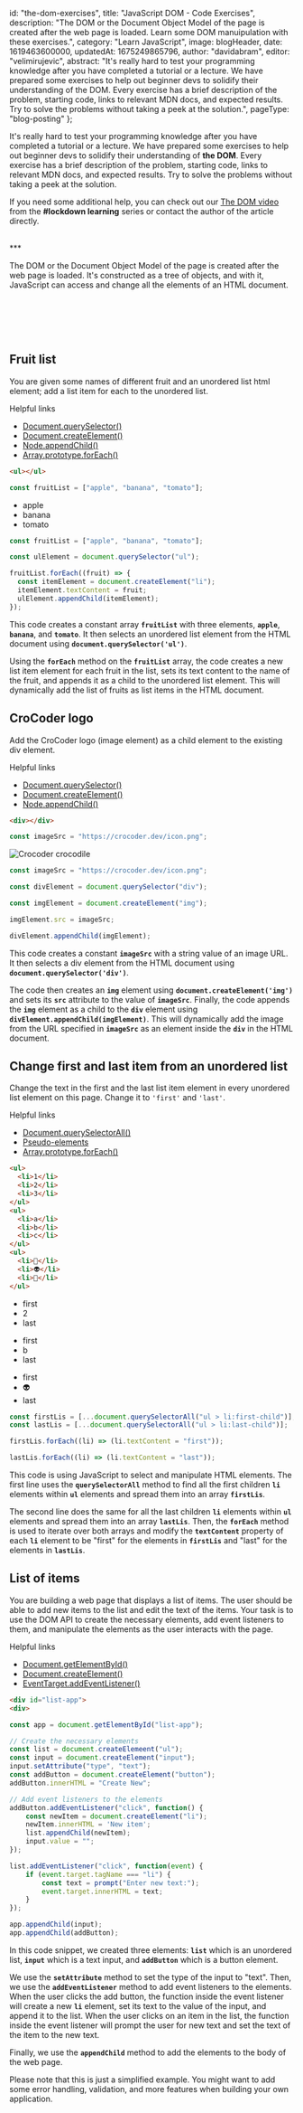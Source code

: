 
  id: "the-dom-exercises",
  title: "JavaScript DOM - Code Exercises",
  description:
    "The DOM or the Document Object Model of the page is created after the web page is loaded. Learn some DOM manuipulation with these exercises.",
  category: "Learn JavaScript",
  image: blogHeader,
  date: 1619463600000,
  updatedAt: 1675249865796,
  author: "davidabram",
  editor: "velimirujevic",
  abstract:
    "It's really hard to test your programming knowledge after you have completed a tutorial or a lecture. We have prepared some exercises to help out beginner devs to solidify their understanding of the DOM. Every exercise has a brief description of the problem, starting code, links to relevant MDN docs, and expected results. Try to solve the problems without taking a peek at the solution.",
  pageType: "blog-posting"
};

It's really hard to test your programming knowledge after you have completed a tutorial or a lecture. We have prepared some exercises to help out beginner devs to solidify their understanding of **the DOM**. Every exercise has a brief description of the problem, starting code, links to relevant MDN docs, and expected results. Try to solve the problems without taking a peek at the solution.

If you need some additional help, you can check out our [The DOM video](https://youtu.be/TWV2qERCPG4) from the **#lockdown learning** series or contact the author of the article directly.

<br />
***
<br />

The DOM or the Document Object Model of the page is created after the web page is loaded. It's constructed as a tree of objects, and with it, JavaScript can access and change all the elements of an HTML document.

<br />
<br />

<ContentTable tocData={props.toc} />

<br />
<br />

## Fruit list

You are given some names of different fruit and an unordered list html element; add a list item for each to the unordered list.

<NonHSubtitle>Helpful links</NonHSubtitle>

- [Document.querySelector()](https://developer.mozilla.org/en-US/docs/Web/API/Document/querySelector)
- [Document.createElement()](https://developer.mozilla.org/en-US/docs/Web/API/Document/createElement)
- [Node.appendChild()](https://developer.mozilla.org/en-US/docs/Web/API/Node/appendChild)
- [Array.prototype.forEach()](https://developer.mozilla.org/en-US/docs/Web/JavaScript/Reference/Global_Objects/Array/forEach)

<Row>

  <Column>

```html
<ul></ul>
```

```javascript
const fruitList = ["apple", "banana", "tomato"];
```

  </Column>

  <Column>

<Demo>
  <ul>
    <li>apple</li>
    <li>banana</li>
    <li>tomato</li>
  </ul>
</Demo>

  </Column>

</Row>

<ListToggle title="Solution">

```javascript
const fruitList = ["apple", "banana", "tomato"];

const ulElement = document.querySelector("ul");

fruitList.forEach((fruit) => {
  const itemElement = document.createElement("li");
  itemElement.textContent = fruit;
  ulElement.appendChild(itemElement);
});
```

This code creates a constant array **`fruitList`** with three elements, **`apple`**, **`banana`**, and **`tomato`**. It then selects an unordered list element from the HTML document using **`document.querySelector('ul')`**.

Using the **`forEach`** method on the **`fruitList`** array, the code creates a new list item element for each fruit in the list, sets its text content to the name of the fruit, and appends it as a child to the unordered list element. This will dynamically add the list of fruits as list items in the HTML document.

</ListToggle>

## CroCoder logo

Add the CroCoder logo (image element) as a child element to the existing div element.

<NonHSubtitle>Helpful links</NonHSubtitle>

- [Document.querySelector()](https://developer.mozilla.org/en-US/docs/Web/API/Document/querySelector)
- [Document.createElement()](https://developer.mozilla.org/en-US/docs/Web/API/Document/createElement)
- [Node.appendChild()](https://developer.mozilla.org/en-US/docs/Web/API/Node/appendChild)

<Row>

  <Column>

```html
<div></div>
```

```javascript
const imageSrc = "https://crocoder.dev/icon.png";
```

  </Column>

  <Column>

<Demo>
  <div>
    <img
      style={{ height: "30%" }}
      src="https://crocoder.dev/icon.png"
      alt="Crocoder crocodile"
    />
  </div>
</Demo>

  </Column>

</Row>

<ListToggle title="Solution">

```javascript
const imageSrc = "https://crocoder.dev/icon.png";

const divElement = document.querySelector("div");

const imgElement = document.createElement("img");

imgElement.src = imageSrc;

divElement.appendChild(imgElement);
```

This code creates a constant **`imageSrc`** with a string value of an image URL. It then selects a div element from the HTML document using **`document.querySelector('div')`**.

The code then creates an **`img`** element using **`document.createElement('img')`** and sets its **`src`** attribute to the value of **`imageSrc`**. Finally, the code appends the **`img`** element as a child to the **`div`** element using **`divElement.appendChild(imgElement)`**. This will dynamically add the image from the URL specified in **`imageSrc`** as an element inside the **`div`** in the HTML document.

</ListToggle>

## Change first and last item from an unordered list

Change the text in the first and the last list item element in every unordered list element on this page. Change it to `'first'` and `'last'`.

<NonHSubtitle>Helpful links</NonHSubtitle>

- [Document.querySelectorAll()](https://developer.mozilla.org/en-US/docs/Web/API/Document/querySelectorAll)
- [Pseudo-elements](https://developer.mozilla.org/en-US/docs/Web/CSS/Pseudo-elements)
- [Array.prototype.forEach()](https://developer.mozilla.org/en-US/docs/Web/JavaScript/Reference/Global_Objects/Array/forEach)

<Row>

  <Column>

```html
<ul>
  <li>1</li>
  <li>2</li>
  <li>3</li>
</ul>
<ul>
  <li>a</li>
  <li>b</li>
  <li>c</li>
</ul>
<ul>
  <li>👻</li>
  <li>👽</li>
  <li>🦁</li>
</ul>
```

  </Column>

  <Column>

<Demo>
  <div>
    <ul>
      <li>first</li>
      <li>2</li>
      <li>last</li>
    </ul>
    <ul>
      <li>first</li>
      <li>b</li>
      <li>last</li>
    </ul>
    <ul>
      <li>first</li>
      <li>👽</li>
      <li>last</li>
    </ul>
  </div>
</Demo>

  </Column>

</Row>

<ListToggle title="Solution">

```javascript
const firstLis = [...document.querySelectorAll("ul > li:first-child")];
const lastLis = [...document.querySelectorAll("ul > li:last-child")];

firstLis.forEach((li) => (li.textContent = "first"));

lastLis.forEach((li) => (li.textContent = "last"));
```

This code is using JavaScript to select and manipulate HTML elements. The first line uses the **`querySelectorAll`** method to find all the first children **`li`** elements within **`ul`** elements and spread them into an array **`firstLis`**.

The second line does the same for all the last children **`li`** elements within **`ul`** elements and spread them into an array **`lastLis`**. Then, the **`forEach`** method is used to iterate over both arrays and modify the **`textContent`** property of each **`li`** element to be "first" for the elements in **`firstLis`** and "last" for the elements in **`lastLis`**.

</ListToggle>


## List of items

You are building a web page that displays a list of items. The user should be able to add new items to the list and edit the text of the items. Your task is to use the DOM API to create the necessary elements, add event listeners to them, and manipulate the elements as the user interacts with the page.

<NonHSubtitle>Helpful links</NonHSubtitle>

- [Document.getElementById()](https://developer.mozilla.org/en-US/docs/Web/API/Document/getElementById)
- [Document.createElement()](https://developer.mozilla.org/en-US/docs/Web/API/Document/createElement)
- [EventTarget.addEventListener()](https://developer.mozilla.org/en-US/docs/Web/API/EventTarget/addEventListener)


<Row>

  <Column>

```html
<div id="list-app">
<div>
```

  </Column>

  <Column>

<Demo>

  <Island deferUntil="visible">
    <ListOfItemsDemo />
  </Island>

</Demo>

  </Column>

</Row>

<ListToggle title="Solution">

```javascript
const app = document.getElementById("list-app");

// Create the necessary elements
const list = document.createElemeent("ul");
const input = document.createElement("input");
input.setAttribute("type", "text");
const addButton = document.createElement("button");
addButton.innerHTML = "Create New";

// Add event listeners to the elements
addButton.addEventListener("click", function() {
    const newItem = document.createElement("li");
    newItem.innerHTML = 'New item';
    list.appendChild(newItem);
    input.value = "";
});

list.addEventListener("click", function(event) {
    if (event.target.tagName === "li") {
        const text = prompt("Enter new text:");
        event.target.innerHTML = text;
    }
});

app.appendChild(input);
app.appendChild(addButton);
```

In this code snippet, we created three elements: **`list`** which is an unordered list, **`input`** which is a text input, and **`addButton`** which is a button element.

We use the **`setAttribute`** method to set the type of the input to "text". Then, we use the **`addEventListener`** method to add event listeners to the elements. When the user clicks the add button, the function inside the event listener will create a new **`li`** element, set its text to the value of the input, and append it to the list. When the user clicks on an item in the list, the function inside the event listener will prompt the user for new text and set the text of the item to the new text.

Finally, we use the **`appendChild`** method to add the elements to the body of the web page.

Please note that this is just a simplified example. You might want to add some error handling, validation, and more features when building your own application.

</ListToggle>

